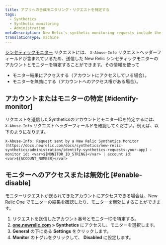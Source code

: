 ```yaml
---
title: アプリへの合成モニタリング・リクエストを特定する
tags:
  - Synthetics
  - Synthetic monitoring
  - Administration
metaDescription: New Relic's synthetic monitoring requests include the x-info-abuse header to help you identify the account and monitor that sent it.
translationType: machine
---
```


[シンセティックモニター](/docs/synthetics/new-relic-synthetics/using-monitors/add-edit-monitors) リクエストには、 `X-Abuse-Info` リクエストヘッダーフィールドが含まれているため、送信した New Relic シンセティックモニターのアカウントとモニターを特定することができます。その情報を使って

* モニター結果にアクセスする（アカウントにアクセスしている場合）。
* モニターを無効にする（アカウントへのアクセス権がある場合）。

## アカウントまたはモニターの特定 [#identify-monitor]

リクエストを送信したSyntheticsのアカウントとモニターIDを特定するには、 `X-Abuse-Info` リクエストヘッダーフィールドを確認してください。例えば、以下のようになります。

```
X-Abuse-Info: Request sent by a New Relic Synthetics Monitor (https://docs.newrelic.com/docs/synthetics/new-relic-synthetics/administration/identify-synthetics-requests-your-app) - monitor id: <var>${MONITOR_ID_STRING}</var> | account id: <var>${ACCOUNT_NUMBER}</var>
```

## モニターへのアクセスまたは無効化 [#enable-disable]

モニターリクエストが送られてきたアカウントにアクセスできる場合は、New Relic One でモニターの結果を確認したり、モニターを無効にすることができます。

1. [](#identify-monitor)リクエストを送信したアカウント番号とモニターIDを特定する。
2. [**one.newrelic.com**](http://one.newrelic.com/) **> Synthetics** にアクセスし、モニターを選択します。
3. **General** の下にある **Settings** をクリックします。
4. **Monitor** のトグルをクリックして、 **Disabled** に設定します。